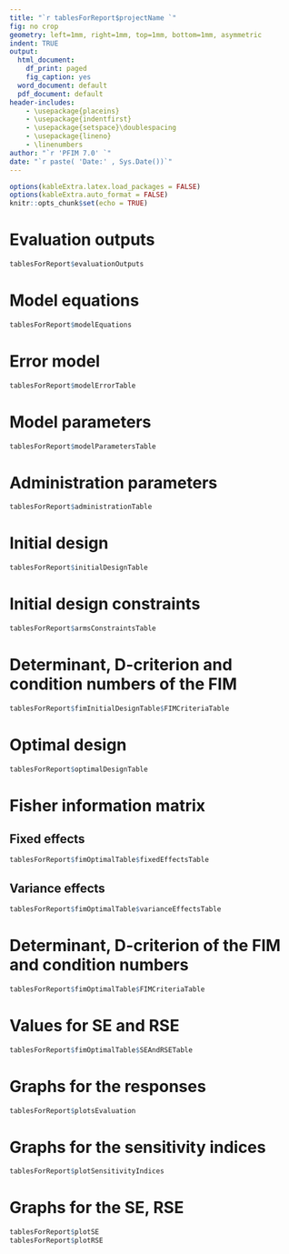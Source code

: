 ---
title: "`r tablesForReport$projectName `"
fig: no crop
geometry: left=1mm, right=1mm, top=1mm, bottom=1mm, asymmetric
indent: TRUE
output:
  html_document:
    df_print: paged
    fig_caption: yes
  word_document: default
  pdf_document: default
header-includes: 
    - \usepackage{placeins}
    - \usepackage{indentfirst}
    - \usepackage{setspace}\doublespacing
    - \usepackage{lineno}
    - \linenumbers
author: "`r 'PFIM 7.0' `"
date: "`r paste( 'Date:' , Sys.Date())`"
---
 
```{r setup, include=FALSE}
options(kableExtra.latex.load_packages = FALSE)
options(kableExtra.auto_format = FALSE)
knitr::opts_chunk$set(echo = TRUE)
```
# Evaluation outputs
```{r evaluationOutputs, echo = FALSE, comment='', fig.height = 5, fig.width = 10, fig.align = "center"} 
tablesForReport$evaluationOutputs
```

# Model equations 
```{r modelEquations, echo = FALSE, comment='', fig.height = 5, fig.width = 10, fig.align = "center"} 
tablesForReport$modelEquations
```

# Error model 
```{r ModelError, echo = FALSE, comment='', fig.height = 5, fig.width = 10, fig.align = "center"} 
tablesForReport$modelErrorTable
```

# Model parameters 
```{r ModelParameters, echo = FALSE, comment='', fig.height = 5, fig.width = 10, fig.align = "center"} 
tablesForReport$modelParametersTable
```

# Administration parameters 
```{r AdministrationParameters, echo = FALSE, comment='', fig.height = 5, fig.width = 10, fig.align = "center"} 
tablesForReport$administrationTable
```

# Initial design
```{r initialDesignTable, echo = FALSE, comment='', fig.height = 5, fig.width = 10, fig.align = "center"} 
tablesForReport$initialDesignTable
```
# Initial design constraints 
```{r Constraints, echo = FALSE, comment='', fig.height = 5, fig.width = 10, fig.align = "center"}  
tablesForReport$armsConstraintsTable
``` 

# Determinant, D-criterion and condition numbers of the FIM 
```{r FIMCriteriaTable, echo = FALSE, comment='', fig.height = 5, fig.width = 10, fig.align = "center"} 
tablesForReport$fimInitialDesignTable$FIMCriteriaTable
``` 

# Optimal design
```{r optimalDesignTable, echo = FALSE, comment='', fig.height = 5, fig.width = 10, fig.align = "center"} 
tablesForReport$optimalDesignTable
```

# Fisher information matrix

## Fixed effects 
```{r FimFixedEffect, echo = FALSE, comment='', fig.height = 5, fig.width = 10, fig.align = "center"} 
tablesForReport$fimOptimalTable$fixedEffectsTable
``` 

## Variance effects 
```{r FimVarianceEffect, echo = FALSE, comment='', fig.height = 5, fig.width = 10, fig.align = "center"} 
tablesForReport$fimOptimalTable$varianceEffectsTable
``` 

# Determinant, D-criterion of the FIM and condition numbers
```{r Criteria, echo = FALSE, comment='', fig.height = 5, fig.width = 10, fig.align = "center"} 
tablesForReport$fimOptimalTable$FIMCriteriaTable
``` 
 
# Values for SE and RSE
```{r SEandRSE, echo = FALSE, comment='', fig.height = 5, fig.width = 10, fig.align = "center"} 
tablesForReport$fimOptimalTable$SEAndRSETable
``` 

# Graphs for the responses
```{r plotsEvaluation, 'results' = FALSE, echo = FALSE, comment='', fig.height = 5, fig.width = 10, fig.align = "center"} 
tablesForReport$plotsEvaluation 
``` 

# Graphs for the sensitivity indices
```{r plotSensitivityIndices, 'results' = FALSE, echo = FALSE, comment='', fig.height = 5, fig.width = 10, fig.align = "center"} 
tablesForReport$plotSensitivityIndices 
``` 

# Graphs for the SE, RSE
```{r plotSEandRSE, 'results' = FALSE, echo = FALSE, comment='', fig.height = 5, fig.width = 10, fig.align = "center"} 
tablesForReport$plotSE 
tablesForReport$plotRSE 
``` 


  
